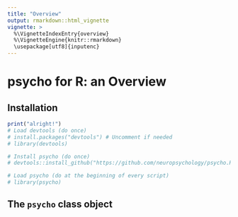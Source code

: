 ```yaml
---
title: "Overview"
output: rmarkdown::html_vignette
vignette: >
  %\VignetteIndexEntry{overview}
  %\VignetteEngine{knitr::rmarkdown}
  \usepackage[utf8]{inputenc}
---
```


# psycho for R: an Overview


## Installation

```r
print("alright!")
# Load devtools (do once)
# install.packages("devtools") # Uncomment if needed
# library(devtools)

# Install psycho (do once)
# devtools::install_github("https://github.com/neuropsychology/psycho.R")

# Load psycho (do at the beginning of every script)
# library(psycho)
```

## The `psycho` class object


